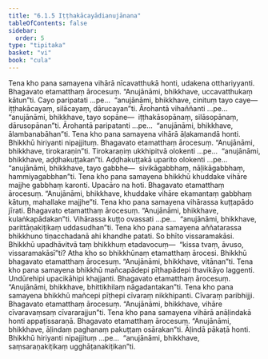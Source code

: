 ```yaml
---
title: "6.1.5 Iṭṭhakācayādianujānana"
tableOfContents: false
sidebar:
  order: 5
type: "tipitaka"
basket: "vi"
book: "cula"
---
```



<DynamicBreadcrumb />

<Division number="300" book="cula" bookNo="4" page="297">

<Paragraph number="1292" book="cula">
Tena kho pana samayena vihārā nīcavatthukā honti, udakena otthariyyanti. Bhagavato etamatthaṃ ārocesuṃ. “Anujānāmi, bhikkhave, uccavatthukaṃ kātun”ti. Cayo paripatati …pe…  “anujānāmi, bhikkhave, cinituṃ tayo caye—  iṭṭhakācayaṃ, silācayaṃ, dārucayan”ti. Ārohantā vihaññanti …pe…  “anujānāmi, bhikkhave, tayo sopāne—  iṭṭhakāsopānaṃ, silāsopānaṃ, dārusopānan”ti. Ārohantā paripatanti …pe…  “anujānāmi, bhikkhave, ālambanabāhan”ti.
</Paragraph>

<Paragraph number="1293" book="cula">
Tena kho pana samayena vihārā āḷakamandā honti. Bhikkhū hiriyanti nipajjituṃ. Bhagavato etamatthaṃ ārocesuṃ. “Anujānāmi, bhikkhave, tirokaraṇin”ti. Tirokaraṇiṃ ukkhipitvā olokenti …pe…  “anujānāmi, bhikkhave, aḍḍhakuṭṭakan”ti. Aḍḍhakuṭṭakā uparito olokenti …pe…  “anujānāmi, bhikkhave, tayo gabbhe—  sivikāgabbhaṃ, nāḷikāgabbhaṃ, hammiyagabbhan”ti.
</Paragraph>

<Paragraph number="1294" book="cula">
Tena kho pana samayena bhikkhū khuddake vihāre majjhe gabbhaṃ karonti. Upacāro na hoti. Bhagavato etamatthaṃ ārocesuṃ. “Anujānāmi, bhikkhave, khuddake vihāre ekamantaṃ gabbhaṃ kātuṃ, mahallake majjhe”ti.
</Paragraph>

<Paragraph number="1295" book="cula">
Tena kho pana samayena vihārassa kuṭṭapādo jīrati. Bhagavato etamatthaṃ ārocesuṃ. “Anujānāmi, bhikkhave, kulaṅkapādakan”ti. Vihārassa kuṭṭo ovassati …pe…  “anujānāmi, bhikkhave, parittāṇakiṭikaṃ uddasudhan”ti.
</Paragraph>

<Paragraph number="1296" book="cula">
Tena kho pana samayena aññatarassa bhikkhuno tiṇacchadanā ahi khandhe patati. So bhīto vissaramakāsi. Bhikkhū upadhāvitvā taṃ bhikkhuṃ etadavocuṃ—  “kissa tvaṃ, āvuso, vissaramakāsī”ti? Atha kho so bhikkhūnaṃ etamatthaṃ ārocesi. Bhikkhū bhagavato etamatthaṃ ārocesuṃ. “Anujānāmi, bhikkhave, vitānan”ti.
</Paragraph>

<Paragraph number="1297" book="cula">
Tena kho pana samayena bhikkhū mañcapādepi pīṭhapādepi thavikāyo laggenti. Undūrehipi upacikāhipi khajjanti. Bhagavato etamatthaṃ ārocesuṃ. “Anujānāmi, bhikkhave, bhittikhilaṃ nāgadantakan”ti.
</Paragraph>

<Paragraph number="1298" book="cula">
Tena kho pana samayena bhikkhū mañcepi pīṭhepi cīvaraṃ nikkhipanti. Cīvaraṃ paribhijji. Bhagavato etamatthaṃ ārocesuṃ. “Anujānāmi, bhikkhave, vihāre cīvaravaṃsaṃ cīvararajjun”ti.
</Paragraph>

<Paragraph number="1299" book="cula">
Tena kho pana samayena vihārā anāḷindakā honti appaṭissaraṇā. Bhagavato etamatthaṃ ārocesuṃ. “Anujānāmi, bhikkhave, āḷindaṃ paghanaṃ pakuṭṭaṃ osārakan”ti. Āḷindā pākaṭā honti. Bhikkhū hiriyanti nipajjituṃ …pe…  “anujānāmi, bhikkhave, saṃsaraṇakiṭikaṃ ugghāṭanakiṭikan”ti.
</Paragraph>
</Division>